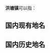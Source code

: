 '''洪塘镇'''可以指：
== 国内现有地名 ==
{{PRC admin/disambig|35/02/12/107/000|36/09/02/107/000}}
== 国内历史地名 ==
{{PRC admin/disambig|33/02/05/102/000}}
{{disambig|cat=三字中国镇名消歧义}}
